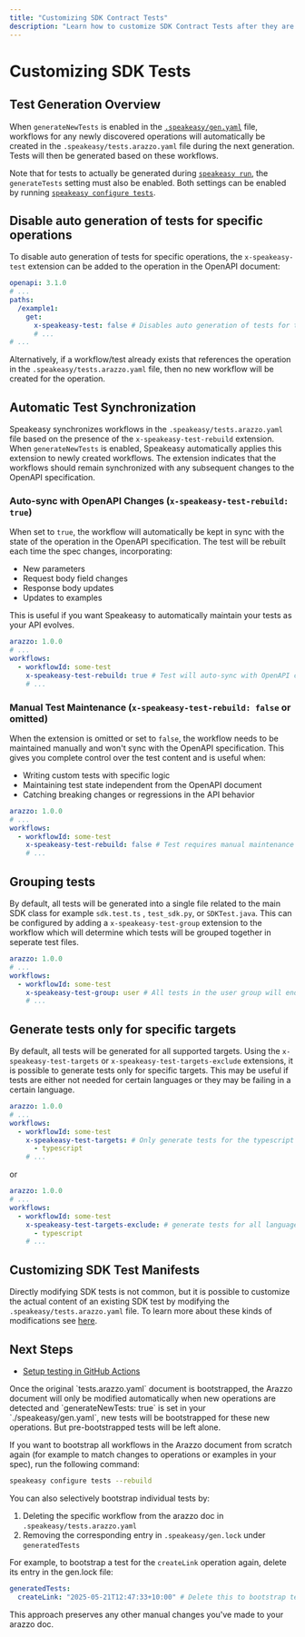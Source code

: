 ```yaml
---
title: "Customizing SDK Contract Tests"
description: "Learn how to customize SDK Contract Tests after they are boostrapped."
---
```



# Customizing SDK Tests

## Test Generation Overview

When `generateNewTests` is enabled in the [`.speakeasy/gen.yaml`](/docs/speakeasy-reference/generation/gen-yaml) file, workflows for any newly discovered operations will automatically be created in the `.speakeasy/tests.arazzo.yaml` file during the next generation. Tests will then be generated based on these workflows.

Note that for tests to actually be generated during [`speakeasy run`](/docs/speakeasy-reference/cli/run), the `generateTests` setting must also be enabled. Both settings can be enabled by running [`speakeasy configure tests`](/docs/sdk-testing/bootstrapping-test-generation#enabling-test-generation).

## Disable auto generation of tests for specific operations

To disable auto generation of tests for specific operations, the `x-speakeasy-test` extension can be added to the operation in the OpenAPI document:

```yaml
openapi: 3.1.0
# ...
paths:
  /example1:
    get:
      x-speakeasy-test: false # Disables auto generation of tests for this operation
      # ...
# ...
```

Alternatively, if a workflow/test already exists that references the operation in the `.speakeasy/tests.arazzo.yaml` file, then no new workflow will be created for the operation.

## Automatic Test Synchronization

Speakeasy synchronizes workflows in the `.speakeasy/tests.arazzo.yaml` file based on the presence of the `x-speakeasy-test-rebuild` extension. When `generateNewTests` is enabled, Speakeasy automatically applies this extension to newly created workflows. The extension indicates that the workflows should remain synchronized with any subsequent changes to the OpenAPI specification.

### Auto-sync with OpenAPI Changes (`x-speakeasy-test-rebuild: true`)

When set to `true`, the workflow will automatically be kept in sync with the state of the operation in the OpenAPI specification. The test will be rebuilt each time the spec changes, incorporating:

- New parameters
- Request body field changes
- Response body updates
- Updates to examples

This is useful if you want Speakeasy to automatically maintain your tests as your API evolves.

```yaml
arazzo: 1.0.0
# ...
workflows:
  - workflowId: some-test
    x-speakeasy-test-rebuild: true # Test will auto-sync with OpenAPI changes
    # ...
```

### Manual Test Maintenance (`x-speakeasy-test-rebuild: false` or omitted)

When the extension is omitted or set to `false`, the workflow needs to be maintained manually and won't sync with the OpenAPI specification. This gives you complete control over the test content and is useful when:

- Writing custom tests with specific logic
- Maintaining test state independent from the OpenAPI document
- Catching breaking changes or regressions in the API behavior

```yaml
arazzo: 1.0.0
# ...
workflows:
  - workflowId: some-test
    x-speakeasy-test-rebuild: false # Test requires manual maintenance
    # ...
```

## Grouping tests

By default, all tests will be generated into a single file related to the main SDK class for example `sdk.test.ts` , `test_sdk.py`, or `SDKTest.java`. This can be configured by adding a `x-speakeasy-test-group` extension to the workflow which will determine which tests will be grouped together in seperate test files.

```yaml
arazzo: 1.0.0
# ...
workflows:
  - workflowId: some-test
    x-speakeasy-test-group: user # All tests in the user group will end up in the `user.test.ts`/`test_user.py`/`user_test.go` files
    # ...
```

## Generate tests only for specific targets

By default, all tests will be generated for all supported targets. Using the `x-speakeasy-test-targets` or `x-speakeasy-test-targets-exclude` extensions, it is possible to generate tests only for specific targets. This may be useful if tests are either not needed for certain languages or they may be failing in a certain language.

```yaml
arazzo: 1.0.0
# ...
workflows:
  - workflowId: some-test
    x-speakeasy-test-targets: # Only generate tests for the typescript target
      - typescript
    # ...
```

or

```yaml
arazzo: 1.0.0
# ...
workflows:
  - workflowId: some-test
    x-speakeasy-test-targets-exclude: # generate tests for all languages except typescript
      - typescript
    # ...
```

## Customizing SDK Test Manifests

Directly modifying SDK tests is not common, but it is possible to customize the actual content of an existing SDK test by modifying the `.speakeasy/tests.arazzo.yaml` file.
To learn more about these kinds of modifications see [here](/docs/sdk-testing/api-contract-tests#writing-custom-end-to-end-tests).

## Next Steps

- [Setup testing in GitHub Actions](/docs/sdk-testing/github-actions)

<Callout title="Bootstrapping tests again from scratch" type="info">
Once the original `tests.arazzo.yaml` document is bootstrapped, the Arazzo document will only be modified automatically when new operations are detected and `generateNewTests: true` is set in your `./speakeasy/gen.yaml`, new tests will be bootstrapped for these new operations. But pre-bootstrapped tests will be left alone.

If you want to bootstrap all workflows in the Arazzo document from scratch again (for example to match changes to operations or examples in your spec), run the following command:

```bash
speakeasy configure tests --rebuild
```

You can also selectively bootstrap individual tests by:

1. Deleting the specific workflow from the arazzo doc in `.speakeasy/tests.arazzo.yaml`
2. Removing the corresponding entry in `.speakeasy/gen.lock` under `generatedTests`

For example, to bootstrap a test for the `createLink` operation again, delete its entry in the gen.lock file:

```yaml
generatedTests:
  createLink: "2025-05-21T12:47:33+10:00" # Delete this to bootstrap test again from scratch
```

This approach preserves any other manual changes you've made to your arazzo doc.

</Callout>
